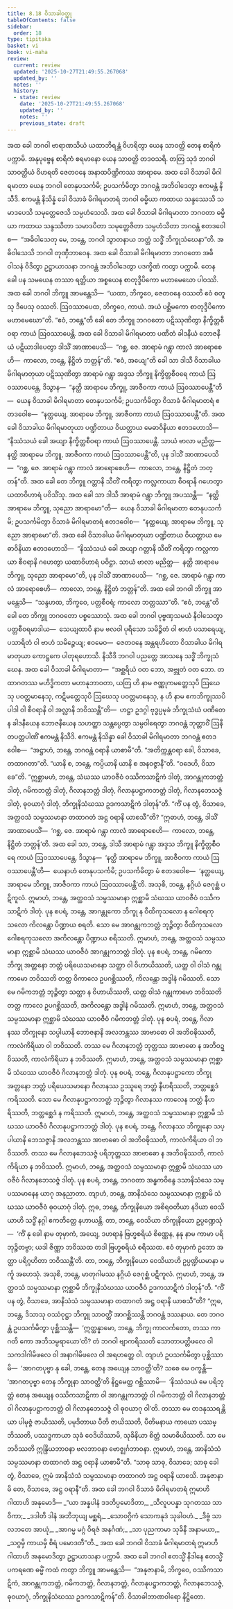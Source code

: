 ```yaml
---
title: 8.18 ဝိသာခါဝတ္ထု
tableOfContents: false
sidebar:
  order: 18
type: tipitaka
basket: vi
book: vi-maha
review:
  current: review
  updated: '2025-10-27T21:49:55.267068'
  updated_by: ''
  notes: ''
  history:
  - state: review
    date: '2025-10-27T21:49:55.267068'
    updated_by: ''
    notes: ''
    previous_state: draft
---
```



<ReviewStatus review={frontmatter.review} showDetails={true} />

<HypothesisAnnotation frontmatter={frontmatter} />

<DynamicBreadcrumb />

<Division number="349" book="vi-maha" e="ch" v="3" p="404">

<Paragraph number="1651" book="vi-maha">
အထ ခေါ ဘဂဝါ ဗာရာဏသိယံ ယထာဘိရန္တံ ဝိဟရိတွာ ယေန သာဝတ္ထိ တေန စာရိကံ ပက္ကာမိ. အနုပုဗ္ဗေန စာရိကံ စရမာနော ယေန သာဝတ္ထိ တဒဝသရိ. တတြ သုဒံ ဘဂဝါ သာဝတ္ထိယံ ဝိဟရတိ ဇေတဝနေ အနာထပိဏ္ဍိကဿ အာရာမေ. အထ ခေါ ဝိသာခါ မိဂါရမာတာ ယေန ဘဂဝါ တေနုပသင်္ကမိ; ဥပသင်္ကမိတွာ ဘဂဝန္တံ အဘိဝါဒေတွာ ဧကမန္တံ နိသီဒိ. ဧကမန္တံ နိသိန္နံ ခေါ ဝိသာခံ မိဂါရမာတရံ ဘဂဝါ ဓမ္မိယာ ကထာယ သန္ဒဿေသိ သမာဒပေသိ သမုတ္တေဇေသိ သမ္ပဟံသေသိ. အထ ခေါ ဝိသာခါ မိဂါရမာတာ ဘဂဝတာ ဓမ္မိယာ ကထာယ သန္ဒဿိတာ သမာဒပိတာ သမုတ္တေဇိတာ သမ္ပဟံသိတာ ဘဂဝန္တံ ဧတဒဝေါစ—  “အဓိဝါသေတု မေ, ဘန္တေ, ဘဂဝါ သွာတနာယ ဘတ္တံ သဒ္ဓိံ ဘိက္ခုသံဃေနာ”တိ. အဓိဝါသေသိ ဘဂဝါ တုဏှီဘာဝေန. အထ ခေါ ဝိသာခါ မိဂါရမာတာ ဘဂဝတော အဓိဝါသနံ ဝိဒိတွာ ဥဋ္ဌာယာသနာ ဘဂဝန္တံ အဘိဝါဒေတွာ ပဒက္ခိဏံ ကတွာ ပက္ကာမိ.
</Paragraph>

<Paragraph number="1652" book="vi-maha">
တေန ခေါ ပန သမယေန တဿာ ရတ္တိယာ အစ္စယေန စာတုဒ္ဒီပိကော မဟာမေဃော ပါဝဿိ. အထ ခေါ ဘဂဝါ ဘိက္ခူ အာမန္တေသိ—  “ယထာ, ဘိက္ခဝေ, ဇေတဝနေ ဝဿတိ ဧဝံ စတူသု ဒီပေသု ဝဿတိ. ဩဝဿာပေထ, ဘိက္ခဝေ, ကာယံ. အယံ ပစ္ဆိမကော စာတုဒ္ဒီပိကော မဟာမေဃော”တိ. “ဧဝံ, ဘန္တေ”တိ ခေါ တေ ဘိက္ခူ ဘဂဝတော ပဋိဿုဏိတွာ နိက္ခိတ္တစီဝရာ ကာယံ ဩဝဿာပေန္တိ.
</Paragraph>

<Paragraph number="1653" book="vi-maha">
အထ ခေါ ဝိသာခါ မိဂါရမာတာ ပဏီတံ ခါဒနီယံ ဘောဇနီယံ ပဋိယာဒါပေတွာ ဒါသိံ အာဏာပေသိ—  “ဂစ္ဆ, ဇေ. အာရာမံ ဂန္တွာ ကာလံ အာရောစေဟိ—  ကာလော, ဘန္တေ, နိဋ္ဌိတံ ဘတ္တန်”တိ. “ဧဝံ, အယျေ”တိ ခေါ သာ ဒါသီ ဝိသာခါယ မိဂါရမာတုယာ ပဋိဿုဏိတွာ အာရာမံ ဂန္တွာ အဒ္ဒသ ဘိက္ခူ နိက္ခိတ္တစီဝရေ ကာယံ ဩဝဿာပေန္တေ, ဒိသွာန—  “နတ္ထိ အာရာမေ ဘိက္ခူ, အာဇီဝကာ ကာယံ ဩဝဿာပေန္တီ”တိ—  ယေန ဝိသာခါ မိဂါရမာတာ တေနုပသင်္ကမိ; ဥပသင်္ကမိတွာ ဝိသာခံ မိဂါရမာတရံ ဧတဒဝေါစ—  “နတ္ထယျေ, အာရာမေ ဘိက္ခူ, အာဇီဝကာ ကာယံ ဩဝဿာပေန္တီ”တိ. အထ ခေါ ဝိသာခါယ မိဂါရမာတုယာ ပဏ္ဍိတာယ ဝိယတ္တာယ မေဓာဝိနိယာ ဧတဒဟောသိ—  “နိဿံသယံ ခေါ အယျာ နိက္ခိတ္တစီဝရာ ကာယံ ဩဝဿာပေန္တိ. သာယံ ဗာလာ မညိတ္ထ—  နတ္ထိ အာရာမေ ဘိက္ခူ, အာဇီဝကာ ကာယံ ဩဝဿာပေန္တီ”တိ, ပုန ဒါသိံ အာဏာပေသိ—  “ဂစ္ဆ, ဇေ. အာရာမံ ဂန္တွာ ကာလံ အာရောစေဟိ—  ကာလော, ဘန္တေ, နိဋ္ဌိတံ ဘတ္တန်”တိ.
</Paragraph>

<Paragraph number="1654" book="vi-maha">
အထ ခေါ တေ ဘိက္ခူ ဂတ္တာနိ သီတိံ ကရိတွာ ကလ္လကာယာ စီဝရာနိ ဂဟေတွာ ယထာဝိဟာရံ ပဝိသိံသု. အထ ခေါ သာ ဒါသီ အာရာမံ ဂန္တွာ ဘိက္ခူ အပဿန္တီ—  “နတ္ထိ အာရာမေ ဘိက္ခူ, သုညော အာရာမော”တိ—  ယေန ဝိသာခါ မိဂါရမာတာ တေနုပသင်္ကမိ; ဥပသင်္ကမိတွာ ဝိသာခံ မိဂါရမာတရံ ဧတဒဝေါစ—  “နတ္ထယျေ, အာရာမေ ဘိက္ခူ, သုညော အာရာမော”တိ. အထ ခေါ ဝိသာခါယ မိဂါရမာတုယာ ပဏ္ဍိတာယ ဝိယတ္တာယ မေဓာဝိနိယာ ဧတဒဟောသိ—  “နိဿံသယံ ခေါ အယျာ ဂတ္တာနိ သီတိံ ကရိတွာ ကလ္လကာယာ စီဝရာနိ ဂဟေတွာ ယထာဝိဟာရံ ပဝိဋ္ဌာ. သာယံ ဗာလာ မညိတ္ထ—  နတ္ထိ အာရာမေ ဘိက္ခူ, သုညော အာရာမော”တိ, ပုန ဒါသိံ အာဏာပေသိ—  “ဂစ္ဆ, ဇေ. အာရာမံ ဂန္တွာ ကာလံ အာရောစေဟိ—  ကာလော, ဘန္တေ, နိဋ္ဌိတံ ဘတ္တန်”တိ.
</Paragraph>

</Division>
<Division number="350" book="vi-maha" e="ch" v="3" p="405">

<Paragraph number="1655" book="vi-maha">
အထ ခေါ ဘဂဝါ ဘိက္ခူ အာမန္တေသိ—  “သန္ဒဟထ, ဘိက္ခဝေ, ပတ္တစီဝရံ; ကာလော ဘတ္တဿာ”တိ. “ဧဝံ, ဘန္တေ”တိ ခေါ တေ ဘိက္ခူ ဘဂဝတော ပစ္စဿောသုံ. အထ ခေါ ဘဂဝါ ပုဗ္ဗဏှသမယံ နိဝါသေတွာ ပတ္တစီဝရမာဒါယ—  သေယျထာပိ နာမ ဗလဝါ ပုရိသော သမိဉ္ဇိတံ ဝါ ဗာဟံ ပသာရေယျ, ပသာရိတံ ဝါ ဗာဟံ သမိဉ္ဇေယျ; ဧဝမေဝ—  ဇေတဝနေ အန္တရဟိတော ဝိသာခါယ မိဂါရမာတုယာ ကောဋ္ဌကေ ပါတုရဟောသိ. နိသီဒိ ဘဂဝါ ပညတ္တေ အာသနေ သဒ္ဓိံ ဘိက္ခုသံဃေန. အထ ခေါ ဝိသာခါ မိဂါရမာတာ—  “အစ္ဆရိယံ ဝတ ဘော, အဗ္ဘုတံ ဝတ ဘော. တထာဂတဿ မဟိဒ္ဓိကတာ မဟာနုဘာဝတာ, ယတြ ဟိ နာမ ဇဏ္ဏုကမတ္တေသုပိ ဩဃေသု ပဝတ္တမာနေသု, ကဋိမတ္တေသုပိ ဩဃေသု ပဝတ္တမာနေသု, န ဟိ နာမ ဧကဘိက္ခုဿပိ ပါဒါ ဝါ စီဝရာနိ ဝါ အလ္လာနိ ဘဝိဿန္တီ”တိ—  ဟဋ္ဌာ ဥဒဂ္ဂါ ဗုဒ္ဓပ္ပမုခံ ဘိက္ခုသံဃံ ပဏီတေန ခါဒနီယေန ဘောဇနီယေန သဟတ္ထာ သန္တပ္ပေတွာ သမ္ပဝါရေတွာ ဘဂဝန္တံ ဘုတ္တာဝိံ ဩနီတပတ္တပါဏိံ ဧကမန္တံ နိသီဒိ. ဧကမန္တံ နိသိန္နာ ခေါ ဝိသာခါ မိဂါရမာတာ ဘဂဝန္တံ ဧတဒဝေါစ—  “အဋ္ဌာဟံ, ဘန္တေ, ဘဂဝန္တံ ဝရာနိ ယာစာမီ”တိ. “အတိက္ကန္တဝရာ ခေါ, ဝိသာခေ, တထာဂတာ”တိ. “ယာနိ စ, ဘန္တေ, ကပ္ပိယာနိ ယာနိ စ အနဝဇ္ဇာနီ”တိ. “ဝဒေဟိ, ဝိသာခေ”တိ. “ဣစ္ဆာမဟံ, ဘန္တေ, သံဃဿ ယာဝဇီဝံ ဝဿိကသာဋိကံ ဒါတုံ, အာဂန္တုကဘတ္တံ ဒါတုံ, ဂမိကဘတ္တံ ဒါတုံ, ဂိလာနဘတ္တံ ဒါတုံ, ဂိလာနုပဋ္ဌာကဘတ္တံ ဒါတုံ, ဂိလာနဘေသဇ္ဇံ ဒါတုံ, ဓုဝယာဂုံ ဒါတုံ, ဘိက္ခုနိသံဃဿ ဥဒကသာဋိကံ ဒါတုန်”တိ. “ကိံ ပန တွံ, ဝိသာခေ, အတ္ထဝသံ သမ္ပဿမာနာ တထာဂတံ အဋ္ဌ ဝရာနိ ယာစသီ”တိ?
</Paragraph>

<Paragraph number="1656" book="vi-maha">
“ဣဓာဟံ, ဘန္တေ, ဒါသိံ အာဏာပေသိံ—  ‘ဂစ္ဆ, ဇေ. အာရာမံ ဂန္တွာ ကာလံ အာရောစေဟိ—  ကာလော, ဘန္တေ, နိဋ္ဌိတံ ဘတ္တန်’တိ. အထ ခေါ သာ, ဘန္တေ, ဒါသီ အာရာမံ ဂန္တွာ အဒ္ဒသ ဘိက္ခူ နိက္ခိတ္တစီဝရေ ကာယံ ဩဝဿာပေန္တေ, ဒိသွာန—  ‘နတ္ထိ အာရာမေ ဘိက္ခူ, အာဇီဝကာ ကာယံ ဩဝဿာပေန္တီ’တိ—  ယေနာဟံ တေနုပသင်္ကမိ; ဥပသင်္ကမိတွာ မံ ဧတဒဝေါစ—  ‘နတ္ထယျေ, အာရာမေ ဘိက္ခူ, အာဇီဝကာ ကာယံ ဩဝဿာပေန္တီ’တိ. အသုစိ, ဘန္တေ, နဂ္ဂိယံ ဇေဂုစ္ဆံ ပဋိကူလံ. ဣမာဟံ, ဘန္တေ, အတ္ထဝသံ သမ္ပဿမာနာ ဣစ္ဆာမိ သံဃဿ ယာဝဇီဝံ ဝဿိကသာဋိကံ ဒါတုံ.
</Paragraph>

<Paragraph number="1657" book="vi-maha">
ပုန စပရံ, ဘန္တေ, အာဂန္တုကော ဘိက္ခု န ဝီထိကုသလော န ဂေါစရကုသလော ကိလန္တော ပိဏ္ဍာယ စရတိ. သော မေ အာဂန္တုကဘတ္တံ ဘုဉ္ဇိတွာ ဝီထိကုသလော ဂေါစရကုသလော အကိလန္တော ပိဏ္ဍာယ စရိဿတိ. ဣမာဟံ, ဘန္တေ, အတ္ထဝသံ သမ္ပဿမာနာ ဣစ္ဆာမိ သံဃဿ ယာဝဇီဝံ အာဂန္တုကဘတ္တံ ဒါတုံ.
</Paragraph>

<Paragraph number="1658" book="vi-maha">
ပုန စပရံ, ဘန္တေ, ဂမိကော ဘိက္ခု အတ္တနော ဘတ္တံ ပရိယေသမာနော သတ္ထာ ဝါ ဝိဟာယိဿတိ, ယတ္ထ ဝါ ဝါသံ ဂန္တုကာမော ဘဝိဿတိ တတ္ထ ဝိကာလေ ဥပဂစ္ဆိဿတိ, ကိလန္တော အဒ္ဓါနံ ဂမိဿတိ. သော မေ ဂမိကဘတ္တံ ဘုဉ္ဇိတွာ သတ္ထာ န ဝိဟာယိဿတိ, ယတ္ထ ဝါသံ ဂန္တုကာမော ဘဝိဿတိ တတ္ထ ကာလေ ဥပဂစ္ဆိဿတိ, အကိလန္တော အဒ္ဓါနံ ဂမိဿတိ. ဣမာဟံ, ဘန္တေ, အတ္ထဝသံ သမ္ပဿမာနာ ဣစ္ဆာမိ သံဃဿ ယာဝဇီဝံ ဂမိကဘတ္တံ ဒါတုံ.
</Paragraph>

<Paragraph number="1659" book="vi-maha">
ပုန စပရံ, ဘန္တေ, ဂိလာနဿ ဘိက္ခုနော သပ္ပါယာနိ ဘောဇနာနိ အလဘန္တဿ အာဗာဓော ဝါ အဘိဝဍ္ဎိဿတိ, ကာလံကိရိယာ ဝါ ဘဝိဿတိ. တဿ မေ ဂိလာနဘတ္တံ ဘုတ္တဿ အာဗာဓော န အဘိဝဍ္ဎိဿတိ, ကာလံကိရိယာ န ဘဝိဿတိ. ဣမာဟံ, ဘန္တေ, အတ္ထဝသံ သမ္ပဿမာနာ ဣစ္ဆာမိ သံဃဿ ယာဝဇီဝံ ဂိလာနဘတ္တံ ဒါတုံ.
</Paragraph>

<Paragraph number="1660" book="vi-maha">
ပုန စပရံ, ဘန္တေ, ဂိလာနုပဋ္ဌာကော ဘိက္ခု အတ္တနော ဘတ္တံ ပရိယေသမာနော ဂိလာနဿ ဥဿူရေ ဘတ္တံ နီဟရိဿတိ, ဘတ္တစ္ဆေဒံ ကရိဿတိ. သော မေ ဂိလာနုပဋ္ဌာကဘတ္တံ ဘုဉ္ဇိတွာ ဂိလာနဿ ကာလေန ဘတ္တံ နီဟရိဿတိ, ဘတ္တစ္ဆေဒံ န ကရိဿတိ. ဣမာဟံ, ဘန္တေ, အတ္ထဝသံ သမ္ပဿမာနာ ဣစ္ဆာမိ သံဃဿ ယာဝဇီဝံ ဂိလာနုပဋ္ဌာကဘတ္တံ ဒါတုံ.
</Paragraph>

<Paragraph number="1661" book="vi-maha">
ပုန စပရံ, ဘန္တေ, ဂိလာနဿ ဘိက္ခုနော သပ္ပါယာနိ ဘေသဇ္ဇာနိ အလဘန္တဿ အာဗာဓော ဝါ အဘိဝဍ္ဎိဿတိ, ကာလံကိရိယာ ဝါ ဘဝိဿတိ. တဿ မေ ဂိလာနဘေသဇ္ဇံ ပရိဘုတ္တဿ အာဗာဓော န အဘိဝဍ္ဎိဿတိ, ကာလံကိရိယာ န ဘဝိဿတိ. ဣမာဟံ, ဘန္တေ, အတ္ထဝသံ သမ္ပဿမာနာ ဣစ္ဆာမိ သံဃဿ ယာဝဇီဝံ ဂိလာနဘေသဇ္ဇံ ဒါတုံ.
</Paragraph>

<Paragraph number="1662" book="vi-maha">
ပုန စပရံ, ဘန္တေ, ဘဂဝတာ အန္ဓကဝိန္ဒေ ဒသာနိသံသေ သမ္ပဿမာနေန ယာဂု အနုညာတာ. တျာဟံ, ဘန္တေ, အာနိသံသေ သမ္ပဿမာနာ ဣစ္ဆာမိ သံဃဿ ယာဝဇီဝံ ဓုဝယာဂုံ ဒါတုံ.
</Paragraph>

<Paragraph number="1663" book="vi-maha">
ဣဓ, ဘန္တေ, ဘိက္ခုနိယော အစိရဝတိယာ နဒိယာ ဝေသိယာဟိ သဒ္ဓိံ နဂ္ဂါ ဧကတိတ္ထေ နဟာယန္တိ. တာ, ဘန္တေ, ဝေသိယာ ဘိက္ခုနိယော ဥပ္ပဏ္ဍေသုံ—  ‘ကိံ နု ခေါ နာမ တုမှာကံ, အယျေ, ဒဟရာနံ ဗြဟ္မစရိယံ စိဏ္ဏေန, နနု နာမ ကာမာ ပရိဘုဉ္ဇိတဗ္ဗာ; ယဒါ ဇိဏ္ဏာ ဘဝိဿထ တဒါ ဗြဟ္မစရိယံ စရိဿထ. ဧဝံ တုမှာကံ ဥဘော အတ္ထာ ပရိဂ္ဂဟိတာ ဘဝိဿန္တီ’တိ. တာ, ဘန္တေ, ဘိက္ခုနိယော ဝေသိယာဟိ ဥပ္ပဏ္ဍိယမာနာ မင်္ကူ အဟေသုံ. အသုစိ, ဘန္တေ, မာတုဂါမဿ နဂ္ဂိယံ ဇေဂုစ္ဆံ ပဋိကူလံ. ဣမာဟံ, ဘန္တေ, အတ္ထဝသံ သမ္ပဿမာနာ ဣစ္ဆာမိ ဘိက္ခုနိသံဃဿ ယာဝဇီဝံ ဥဒကသာဋိကံ ဒါတုန်”တိ.
</Paragraph>

</Division>
<Division number="351" book="vi-maha" e="ch" v="3" p="407">

<Paragraph number="1664" book="vi-maha">
“ကိံ ပန တွံ, ဝိသာခေ, အာနိသံသံ သမ္ပဿမာနာ တထာဂတံ အဋ္ဌ ဝရာနိ ယာစသီ”တိ? “ဣဓ, ဘန္တေ, ဒိသာသု ဝဿံဝုဋ္ဌာ ဘိက္ခူ သာဝတ္ထိံ အာဂစ္ဆိဿန္တိ ဘဂဝန္တံ ဒဿနာယ. တေ ဘဂဝန္တံ ဥပသင်္ကမိတွာ ပုစ္ဆိဿန္တိ—  ‘ဣတ္ထန္နာမော, ဘန္တေ, ဘိက္ခု ကာလင်္ကတော, တဿ ကာ ဂတိ ကော အဘိသမ္ပရာယော’တိ? တံ ဘဂဝါ ဗျာကရိဿတိ သောတာပတ္တိဖလေ ဝါ သကဒါဂါမိဖလေ ဝါ အနာဂါမိဖလေ ဝါ အရဟတ္တေ ဝါ. တျာဟံ ဥပသင်္ကမိတွာ ပုစ္ဆိဿာမိ—  ‘အာဂတပုဗ္ဗာ နု ခေါ, ဘန္တေ, တေန အယျေန သာဝတ္ထီ’တိ? သစေ မေ ဝက္ခန္တိ—  ‘အာဂတပုဗ္ဗာ တေန ဘိက္ခုနာ သာဝတ္ထီ’တိ နိဋ္ဌမေတ္ထ ဂစ္ဆိဿာမိ—  ‘နိဿံသယံ မေ ပရိဘုတ္တံ တေန အယျေန ဝဿိကသာဋိကာ ဝါ အာဂန္တုကဘတ္တံ ဝါ ဂမိကဘတ္တံ ဝါ ဂိလာနဘတ္တံ ဝါ ဂိလာနုပဋ္ဌာကဘတ္တံ ဝါ ဂိလာနဘေသဇ္ဇံ ဝါ ဓုဝယာဂု ဝါ’တိ. တဿာ မေ တဒနုဿရန္တိယာ ပါမုဇ္ဇံ ဇာယိဿတိ, ပမုဒိတာယ ပီတိ ဇာယိဿတိ, ပီတိမနာယ ကာယော ပဿမ္ဘိဿတိ, ပဿဒ္ဓကာယာ သုခံ ဝေဒိယိဿာမိ, သုခိနိယာ စိတ္တံ သမာဓိယိဿတိ. သာ မေ ဘဝိဿတိ ဣန္ဒြိယဘာဝနာ ဗလဘာဝနာ ဗောဇ္ဈင်္ဂဘာဝနာ. ဣမာဟံ, ဘန္တေ, အာနိသံသံ သမ္ပဿမာနာ တထာဂတံ အဋ္ဌ ဝရာနိ ယာစာမီ”တိ. “သာဓု သာဓု, ဝိသာခေ; သာဓု ခေါ တွံ, ဝိသာခေ, ဣမံ အာနိသံသံ သမ္ပဿမာနာ တထာဂတံ အဋ္ဌ ဝရာနိ ယာစသိ. အနုဇာနာမိ တေ, ဝိသာခေ, အဋ္ဌ ဝရာနီ”တိ. အထ ခေါ ဘဂဝါ ဝိသာခံ မိဂါရမာတရံ ဣမာဟိ ဂါထာဟိ အနုမောဒိ—
</Paragraph>

<Paragraph number="1665" type="verses" book="vi-maha">
_“ယာ အန္နပါနံ ဒဒတိပ္ပမောဒိတာ,_  
_သီလူပပန္နာ သုဂတဿ သာဝိကာ;_  
_ဒဒါတိ ဒါနံ အဘိဘုယျ မစ္ဆရံ,_  
_သောဝဂ္ဂိကံ သောကနုဒံ သုခါဝဟံ._  

</Paragraph>

<Paragraph number="1666" type="verses" book="vi-maha">
_ဒိဗ္ဗံ သာ လဘတေ အာယုံ,_  
_အာဂမ္မ မဂ္ဂံ ဝိရဇံ အနင်္ဂဏံ;_  
_သာ ပုညကာမာ သုခိနီ အနာမယာ,_  
_သဂ္ဂမှိ ကာယမှိ စိရံ ပမောဒတီ”တိ._  

</Paragraph>

</Division>
<Division number="352" book="vi-maha" e="ch" v="3" p="408">

<Paragraph number="1667" book="vi-maha">
အထ ခေါ ဘဂဝါ ဝိသာခံ မိဂါရမာတရံ ဣမာဟိ ဂါထာဟိ အနုမောဒိတွာ ဥဋ္ဌာယာသနာ ပက္ကာမိ. အထ ခေါ ဘဂဝါ ဧတသ္မိံ နိဒါနေ ဧတသ္မိံ ပကရဏေ ဓမ္မိံ ကထံ ကတွာ ဘိက္ခူ အာမန္တေသိ—  “အနုဇာနာမိ, ဘိက္ခဝေ, ဝဿိကသာဋိကံ, အာဂန္တုကဘတ္တံ, ဂမိကဘတ္တံ, ဂိလာနဘတ္တံ, ဂိလာနုပဋ္ဌာကဘတ္တံ, ဂိလာနဘေသဇ္ဇံ, ဓုဝယာဂုံ, ဘိက္ခုနိသံဃဿ ဥဒကသာဋိကန်”တိ.

</Paragraph>
</Division>

<Paragraph number="1668" type="center" book="vi-maha">
ဝိသာခါဘာဏဝါရော နိဋ္ဌိတော.
</Paragraph>